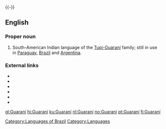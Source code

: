 {{interwiktionary|code=gn}}
{{see|guaraní}}
{{-}}
==English==
{{wikipedia}}

===Proper noun===
{{en-proper noun}}

# South-American Indian language of the [[w:Tupi-Guarani|Tupí-Guaraní]] family; still in use in [[Paraguay]], [[Brazil]] and [[Argentina]].

===External links===
* {{ethnologue|lang=Paraguayan Guaraní|code=gug}}
* {{ethnologue|lang=Aché|code=guq}}
* {{ethnologue|lang=Chiripá|code=nhd}}
* {{ethnologue|lang=Mbyá Guaraní|code=gun}}
* {{ethnologue|lang=Eastern Bolivian Guaraní|code=gui}}
* {{ethnologue|lang=Western Bolivian Guaraní|code=gnw}}

[[Category:Languages of Brazil]]
[[Category:Languages]]

[[gl:Guaraní]]
[[hi:Guaraní]]
[[ku:Guaraní]]
[[nl:Guaraní]]
[[no:Guaraní]]
[[pt:Guaraní]]
[[fi:Guaraní]]